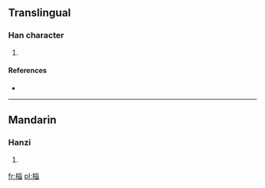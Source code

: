 ==Translingual==

===Han character===
{{Han char|rn=75|rad=木|as=08|sn=12|four=4296<sub>0</sub>|canj=木女女田 (DVVW)}}

# {{defn|Han|sort=木08}}

====References====
* {{Han ref|kx=0537.040|dkj=15033|dj=0924.090|hdz=21242.060|uh=6914|ud=26900|bh=D9C4|bd=55748}}

----

==Mandarin==

===Hanzi===
{{cmn-hanzi|pin=[[zī]] ([[zi1]])|wg=tzu<sup>1</sup>}}

# {{defn|lang=cmn|sort=木08}}

[[fr:椔]]
[[pl:椔]]
